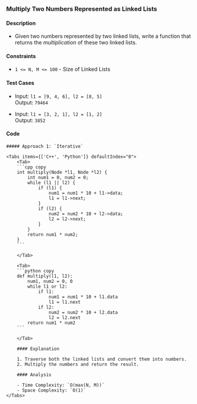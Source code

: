 
### Multiply Two Numbers Represented as Linked Lists

#### Description

-   Given two numbers represented by two linked lists, write a function that returns the _multiplication_ of these two linked lists.

#### Constraints

-   `1 <= N, M <= 100` - Size of Linked Lists

#### Test Cases

-   Input: `l1 = [9, 4, 6], l2 = [8, 5]` <br />
    Output: `79464`

-   Input: `l1 = [3, 2, 1], l2 = [1, 2]` <br />
    Output: `3852`

#### Code

<Steps>

    ##### Approach 1: `Iterative`

    <Tabs items={['C++', 'Python']} defaultIndex="0">
        <Tab>
        ```cpp copy
        int multiply(Node *l1, Node *l2) {
            int num1 = 0, num2 = 0;
            while (l1 || l2) {
                if (l1) {
                    num1 = num1 * 10 + l1->data;
                    l1 = l1->next;
                }
                if (l2) {
                    num2 = num2 * 10 + l2->data;
                    l2 = l2->next;
                }
            }
            return num1 * num2;
        }
        ```

        </Tab>

        <Tab>
        ```python copy
        def multiply(l1, l2):
            num1, num2 = 0, 0
            while l1 or l2:
                if l1:
                    num1 = num1 * 10 + l1.data
                    l1 = l1.next
                if l2:
                    num2 = num2 * 10 + l2.data
                    l2 = l2.next
            return num1 * num2
        ```

        </Tab>

        #### Explanation

        1. Traverse both the linked lists and convert them into numbers.
        2. Multiply the numbers and return the result.

        #### Analysis

        - Time Complexity: `O(max(N, M))`
        - Space Complexity: `O(1)`
    </Tabs>

</Steps>
